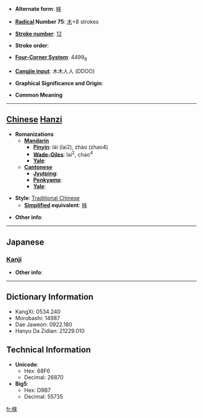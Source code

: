 * '''Alternate form''': [[梾]]

* '''[[Wiktionary:Chinese radical index| Radical]] Number 75''': [[Wiktionary:Chinese radical index 木|木]]+8 strokes

* '''[[Wiktionary:Chinese total strokes index|Stroke number]]''': [[Wiktionary:Chinese total strokes index 12|12]]

* '''Stroke order''': 

* '''[[Wiktionary:Chinese four corner index|Four-Corner System]]''': 4499<sub>8</sub>

* '''[[Wiktionary:Chinese Cangjie index|Cangjie input]]''': 木木人人 (DDOO)

* '''Graphical Significance and Origin''': 

* '''Common Meaning'''

----

== [[Chinese]] [[Hanzi]] ==

* '''Romanizations'''
** '''[[Mandarin]]'''
*** '''[[Pinyin]]''': lái (lai2), zhào (zhao4)
*** '''[[Wade-Giles]]''': lai<sup>2</sup>, chao<sup>4</sup>
*** '''[[Yale]]''': 
** '''[[Cantonese]]'''
*** '''[[Jyutping]]''':
*** '''[[Penkyamp]]''': 
*** '''[[Yale]]''': 

* '''Style''': [[Traditional Chinese]] 
** '''[[Simplified Chinese|Simplified]] equivalent''': [[梾]]

* '''Other info''': 

----

==Japanese==
===[[Kanji]]===
{{kanji|on readings=[[らい]] (rai)|kun readings=[[むく]] (muku)}}

* '''Other info''':  

----

== Dictionary Information ==

* KangXi: 0534.240
* Morobashi: 14987
* Dae Jaweon: 0922.180
* Hanyu Da Zidian: 21229.010

== Technical Information ==

* '''Unicode''':
** Hex: 68F6
** Decimal: 26870
* '''Big5''':
** Hex: D9B7
** Decimal: 55735

[[fr:棶]]